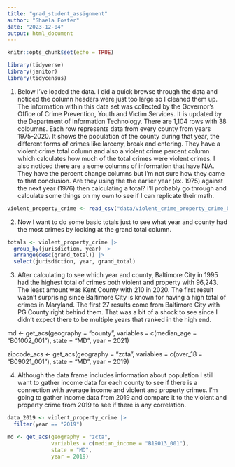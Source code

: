 ```yaml
---
title: "grad_student_assignment"
author: "Shaela Foster"
date: "2023-12-04"
output: html_document
---
```


```r
knitr::opts_chunk$set(echo = TRUE)
```


```r
library(tidyverse)
library(janitor)
library(tidycensus)
```


(1) Below I've loaded the data. I did a quick browse through the data and noticed the column headers were just too large so I cleaned them up. The information within this data set was collected by the Governor's Office of Crime Prevention, Youth and Victim Services. It is updated by the Department of Information Technology. There are 1,104 rows with 38 coloumns. Each row represents data from every county from years 1975-2020. It shows the population of the county during that year, the different forms of crimes like larceny, break and entering. They have a violent crime total column and also a violent crime percent column which calculates how much of the total crimes were violent crimes. I also noticed there are a some columns of information that have N/A. They have the percent change columns but I'm not sure how they came to that conclusion. Are they using the the earlier year (ex. 1975) against the next year (1976) then calculating a total? I'll probably go through and calculate some things on my own to see if I can replicate their math. 
```r
violent_property_crime <- read_csv("data/violent_crime_property_crime_by_county_1975_to_present.csv") |> clean_names()
```

(2) Now I want to do some basic totals just to see what year and county had the most crimes by looking at the grand total column.
```r
totals <- violent_property_crime |>
  group_by(jurisdiction, year) |>
  arrange(desc(grand_total)) |>
  select(jurisdiction, year, grand_total)
```
(3) After calculating to see which year and county, Baltimore City in 1995 had the highest total of crimes both violent and property with 96,243. The least amount was Kent County with 210 in 2020. The first result wasn't surprising since Baltimore City is known for having a high total of crimes in Maryland. The first 27 results come from Baltimore City with PG County right behind them. That was a bit of a shock to see since I didn't expect there to be multiple years that ranked in the high end.

md <- get_acs(geography = "county",
              variables = c(median_age = "B01002_001"),
              state = "MD",
              year = 2021)
              
zipcode_acs <- get_acs(geography = "zcta",
              variables = c(over_18 = "B09021_001"),
              state = "MD",
              year = 2019)
              
(4) Although the data frame includes information about population I still want to gather income data for each county to see if there is a connection with average income and violent and property crimes. I'm going to gather income data from 2019 and compare it to the violent and property crime from 2019 to see if there is any correlation. 
```r
data_2019 <- violent_property_crime |>
  filter(year == "2019")

md <- get_acs(geography = "zcta",
              variables = c(median_income = "B19013_001"),
              state = "MD",
              year = 2019)


```

```r

```

```r

```

```r

```

```r

```

```r

```

```r

```

```r

```

```r

```

```r

```